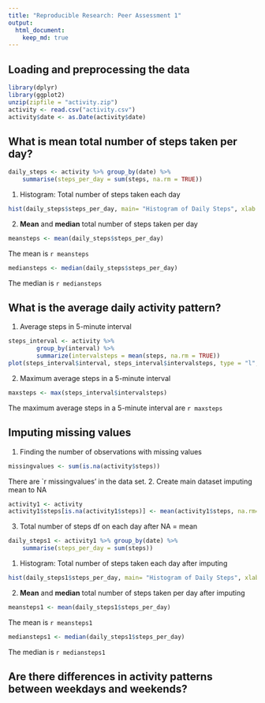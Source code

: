 ```yaml
---
title: "Reproducible Research: Peer Assessment 1"
output: 
  html_document:
    keep_md: true
---
```



## Loading and preprocessing the data
```r
library(dplyr) 
library(ggplot2)
unzip(zipfile = "activity.zip") 
activity <- read.csv("activity.csv")
activity$date <- as.Date(activity$date)
```
## What is mean total number of steps taken per day?
```r
daily_steps <- activity %>% group_by(date) %>%
    summarise(steps_per_day = sum(steps, na.rm = TRUE))

```
1. Histogram: Total number of steps taken each day 
```r
hist(daily_steps$steps_per_day, main= "Histogram of Daily Steps", xlab = "Daily Steps", breaks = 20)
```

2. **Mean** and **median** total number of steps taken per day
```r
meansteps <- mean(daily_steps$steps_per_day)
```
The mean is `r meansteps`
```r
mediansteps <- median(daily_steps$steps_per_day)
```
The median is `r mediansteps`

## What is the average daily activity pattern?
1. Average steps in 5-minute interval    
```r
steps_interval <- activity %>%
        group_by(interval) %>%
        summarize(intervalsteps = mean(steps, na.rm = TRUE)) 
plot(steps_interval$interval, steps_interval$intervalsteps, type = "l", xlab = "5-minute Interval", ylab = "Average steps", main = "Average steps by 5-minute intervals")
```
2. Maximum average steps in a 5-minute interval
```r
maxsteps <- max(steps_interval$intervalsteps)
```
The maximum average steps in a 5-minute interval are `r maxsteps`

## Imputing missing values
1. Finding the number of observations with missing values 
```r
missingvalues <- sum(is.na(activity$steps))
```
There are `r missingvalues' in the data set. 
2. Create main dataset imputing mean to NA 
```r
activity1 <- activity
activity1$steps[is.na(activity1$steps)] <- mean(activity1$steps, na.rm=TRUE)
```
3. Total number of steps df on each day after NA = mean
```r
daily_steps1 <- activity1 %>% group_by(date) %>%
    summarise(steps_per_day = sum(steps))

```
1. Histogram: Total number of steps taken each day after imputing 
```r
hist(daily_steps1$steps_per_day, main= "Histogram of Daily Steps", xlab = "Daily Steps", breaks = 20)
```

2. **Mean** and **median** total number of steps taken per day after imputing
```r
meansteps1 <- mean(daily_steps1$steps_per_day)
```
The mean is `r meansteps1`
```r
mediansteps1 <- median(daily_steps1$steps_per_day)
```
The median is `r mediansteps1`

## Are there differences in activity patterns between weekdays and weekends?
